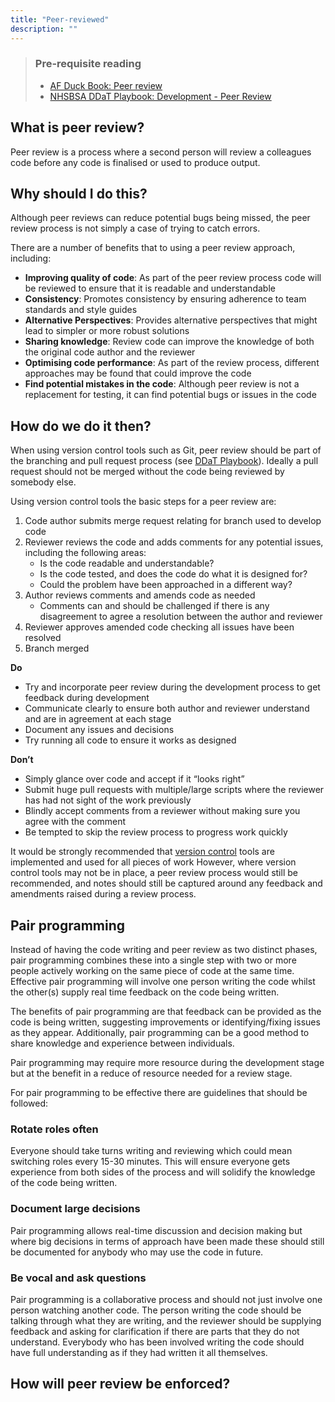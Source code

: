 ```yaml
---
title: "Peer-reviewed"
description: ""
---
```


> ### Pre-requisite reading
> * [AF Duck Book: Peer review][duck-book]
> * [NHSBSA DDaT Playbook: Development - Peer Review][ddat-playbook]

## What is peer review?
Peer review is a process where a second person will review a colleagues code before any code is finalised or used to produce output.

## Why should I do this?
Although peer reviews can reduce potential bugs being missed, the peer review process is not simply a case of trying to catch errors.

There are a number of benefits that to using a peer review approach, including:

* **Improving quality of code**: As part of the peer review process code will be reviewed to ensure that it is readable and understandable
* **Consistency**: Promotes consistency by ensuring adherence to team standards and style guides
* **Alternative Perspectives**: Provides alternative perspectives that might lead to simpler or more robust solutions
* **Sharing knowledge**: Review code can improve the knowledge of both the original code author and the reviewer
* **Optimising code performance**: As part of the review process, different approaches may be found that could improve the code
* **Find potential mistakes in the code**: Although peer review is not a replacement for testing, it can find potential bugs or issues in the code

## How do we do it then?
When using version control tools such as Git, peer review should be part of the branching and pull request process (see [DDaT Playbook][ddat-playbook]). 
Ideally a pull request should not be merged without the code being reviewed by somebody else.

Using version control tools the basic steps for a peer review are:
<!-- DRAFT NOTE: do we need more details or is this repeating DDaT playbook -->

1. Code author submits merge request relating for branch used to develop code
1. Reviewer reviews the code and adds comments for any potential issues, including the following areas:
    * Is the code readable and understandable?
    * Is the code tested, and does the code do what it is designed for?
    * Could the problem have been approached in a different way?
1. Author reviews comments and amends code as needed
    * Comments can and should be challenged if there is any disagreement to agree a resolution between the author and reviewer
1. Reviewer approves amended code checking all issues have been resolved
1. Branch merged

**Do**

* Try and incorporate peer review during the development process to get feedback during development
* Communicate clearly to ensure both author and reviewer understand and are in agreement at each stage
* Document any issues and decisions
* Try running all code to ensure it works as designed

**Don't**

* Simply glance over code and accept if it "looks right"
* Submit huge pull requests with multiple/large scripts where the reviewer has had not sight of the work previously
* Blindly accept comments from a reviewer without making sure you agree with the comment
* Be tempted to skip the review process to progress work quickly

It would be strongly recommended that [version control][version-control] tools are implemented and used for all pieces of work 
<!-- DRAFT NOTE: link to playbook section on version control -->
However, where version control tools may not be in place, a peer review process would still be recommended, and notes should still be captured around any feedback and amendments raised during a review process.

## Pair programming
Instead of having the code writing and peer review as two distinct phases, pair programming combines these into a single step with two or more people actively working on the same piece of code at the same time. 
Effective pair programming will involve one person writing the code whilst the other(s) supply real time feedback on the code being written.

The benefits of pair programming are that feedback can be provided as the code is being written, suggesting improvements or identifying/fixing issues as they appear. Additionally, pair programming can be a good method to share knowledge and experience between individuals.

Pair programming may require more resource during the development stage but at the benefit in a reduce of resource needed for a review stage.

For pair programming to be effective there are guidelines that should be followed:

### Rotate roles often

Everyone should take turns writing and reviewing which could mean switching roles every 15-30 minutes. 
This will ensure everyone gets experience from both sides of the process and will solidify the knowledge of the code being written.

### Document large decisions

Pair programming allows real-time discussion and decision making but where big decisions in terms of approach have been made these should still be documented for anybody who may use the code in future.

### Be vocal and ask questions

Pair programming is a collaborative process and should not just involve one person watching another code. 
The person writing the code should be talking through what they are writing, and the reviewer should be supplying feedback and asking for clarification if there are parts that they do not understand. 
Everybody who has been involved writing the code should have full understanding as if they had written it all themselves.

## How will peer review be enforced?

[duck-book]: https://best-practice-and-impact.github.io/qa-of-code-guidance/peer_review.html
[ddat-playbook]: https://nhsbsa.github.io/nhsbsa-digital-playbook/development/coding/
[version-control]: /guidance/01-reproducible/pages/04-version-controlled.qmd

